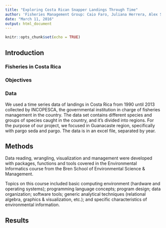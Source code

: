 ```yaml
---
title: "Exploring Costa Rican Snapper Landings Through Time"
author: 'Fisheries Management Group: Caio Faro, Juliana Herrera, Alex Smith'
date: "March 11, 2016"
output: html_document
---
```


```r
knitr::opts_chunk$set(echo = TRUE)
```

## Introduction


### Fisheries in Costa Rica


### Objectives


### Data

We used a time series data of landings in Costa Rica from 1990 until 2013 collected by INCOPESCA, the governmental institution in charge of fisheries management in the country. The data set contains different species and groups of species caught in the country, and it's divided into regions. For the purpose of our project, we focused in Guanacaste region, specifically with pargo seda and pargo.  The data is in an excel file, separated by year. 

## Methods

Data reading, wrangling, visualization and management were developed with packages, functions and tools covered in the Environmental Informatics course from the Bren School of Environmental Science & Management.

Topics on this course included  basic computing environment (hardware and operating systems); programming language concepts; program design; data organization; software tools; generic analytical techniques (relational algebra, graphics & visualization, etc.); and specific characteristics of environmental information.

## Results
